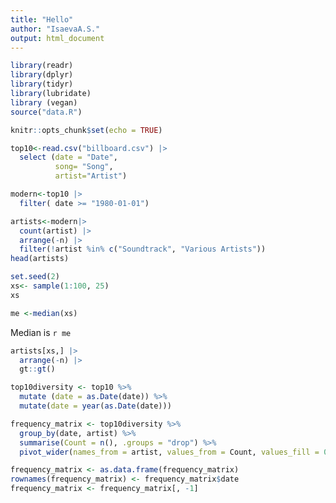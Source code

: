 ```yaml
---
title: "Hello"
author: "IsaevaA.S."
output: html_document
---
```


```r

library(readr)
library(dplyr)
library(tidyr)
library(lubridate)
library (vegan)
source("data.R")

knitr::opts_chunk$set(echo = TRUE)
```


```r
top10<-read.csv("billboard.csv") |>
  select (date = "Date",
          song= "Song",
          artist="Artist")

```

```r
modern<-top10 |>
  filter( date >= "1980-01-01")


```

```r
artists<-modern|>
  count(artist) |>
  arrange(-n) |>
  filter(!artist %in% c("Soundtrack", "Various Artists"))
head(artists)
```


```r
set.seed(2)
xs<- sample(1:100, 25)
xs
```

```r
me <-median(xs)
```

Median is `r me`

```r
artists[xs,] |>
  arrange(-n) |>
  gt::gt()
```


```r
top10diversity <- top10 %>%
  mutate (date = as.Date(date)) %>% 
  mutate(date = year(as.Date(date))) 
```

```r
frequency_matrix <- top10diversity %>%
  group_by(date, artist) %>%
  summarise(Count = n(), .groups = "drop") %>%
  pivot_wider(names_from = artist, values_from = Count, values_fill = 0)
```

```r
frequency_matrix <- as.data.frame(frequency_matrix)
rownames(frequency_matrix) <- frequency_matrix$date
frequency_matrix <- frequency_matrix[, -1]
```

